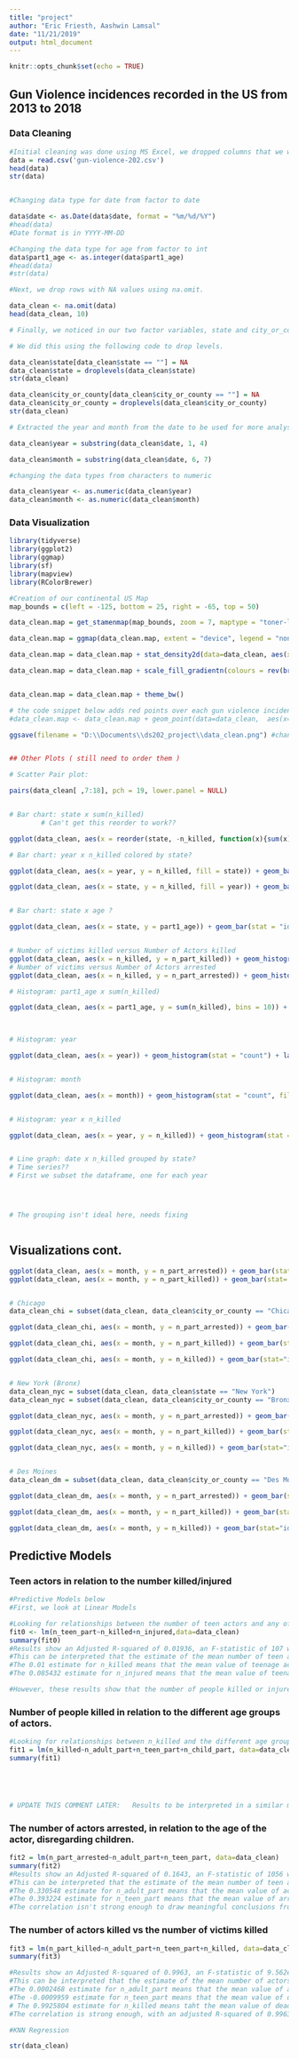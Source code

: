 ```yaml
---
title: "project"
author: "Eric Friesth, Aashwin Lamsal"
date: "11/21/2019"
output: html_document
---
```


```r
knitr::opts_chunk$set(echo = TRUE)
```

## Gun Violence incidences recorded in the US from 2013 to 2018

### Data Cleaning

```r
#Initial cleaning was done using MS Excel, we dropped columns that we weren't planning to use (Address, house district, senate district, part2-5_age) and removed rows with empty cells.
data = read.csv('gun-violence-202.csv')
head(data)
str(data)


#Changing data type for date from factor to date

data$date <- as.Date(data$date, format = "%m/%d/%Y")
#head(data)
#Date format is in YYYY-MM-DD

#Changing the data type for age from factor to int
data$part1_age <- as.integer(data$part1_age)
#head(data)
#str(data)

#Next, we drop rows with NA values using na.omit.

data_clean <- na.omit(data)
head(data_clean, 10)

# Finally, we noticed in our two factor variables, state and city_or_county, had levels "" (empty strings) that had to be removed as they were unwanted.

# We did this using the following code to drop levels.

data_clean$state[data_clean$state == ""] = NA
data_clean$state = droplevels(data_clean$state)
str(data_clean)

data_clean$city_or_county[data_clean$city_or_county == ""] = NA
data_clean$city_or_county = droplevels(data_clean$city_or_county)
str(data_clean)

# Extracted the year and month from the date to be used for more analysis

data_clean$year = substring(data_clean$date, 1, 4)

data_clean$month = substring(data_clean$date, 6, 7)

#changing the data types from characters to numeric

data_clean$year <- as.numeric(data_clean$year)
data_clean$month <- as.numeric(data_clean$month)

```

### Data Visualization

```r

library(tidyverse)
library(ggplot2)
library(ggmap)
library(sf)
library(mapview)
library(RColorBrewer)

#Creation of our continental US Map
map_bounds = c(left = -125, bottom = 25, right = -65, top = 50)

data_clean.map = get_stamenmap(map_bounds, zoom = 7, maptype = "toner-lite")

data_clean.map = ggmap(data_clean.map, extent = "device", legend = "none")

data_clean.map = data_clean.map + stat_density2d(data=data_clean, aes(x = data_clean$longitude, y = data_clean$latitude, fill = ..level.., alpha = ..level..), geom="polygon")

data_clean.map = data_clean.map + scale_fill_gradientn(colours = rev(brewer.pal(7, "Spectral")))


data_clean.map = data_clean.map + theme_bw()

# the code snippet below adds red points over each gun violence incident to the previous map
#data_clean.map <- data_clean.map + geom_point(data=data_clean,  aes(x=data_clean$longitude, y=data_clean$latitude), fill="red", shape=23, alpha=0.8)

ggsave(filename = "D:\\Documents\\ds202_project\\data_clean.png") #change this to something else for your own local directories


## Other Plots ( still need to order them )

# Scatter Pair plot:

pairs(data_clean[ ,7:18], pch = 19, lower.panel = NULL)


# Bar chart: state x sum(n_killed)
        # Can't get this reorder to work??

ggplot(data_clean, aes(x = reorder(state, -n_killed, function(x){sum(x) }), y = sum(n_killed))) + geom_bar(stat = "identity") + theme(axis.text.x = element_text(angle=90, hjust=1)) + labs(x = "State", y= "Total Number Killed", title = "Total Killed Per State (2013-2018)")

# Bar chart: year x n_killed colored by state?

ggplot(data_clean, aes(x = year, y = n_killed, fill = state)) + geom_bar(stat = "identity", position = "fill")

ggplot(data_clean, aes(x = state, y = n_killed, fill = year)) + geom_bar(stat = "identity", position = "fill")


# Bar chart: state x age ?

ggplot(data_clean, aes(x = state, y = part1_age)) + geom_bar(stat = "identity") 


# Number of victims killed versus Number of Actors killed
ggplot(data_clean, aes(x = n_killed, y = n_part_killed)) + geom_histogram(stat="identity")
# Number of victims versus Number of Actors arrested
ggplot(data_clean, aes(x = n_killed, y = n_part_arrested)) + geom_histogram(stat="identity")

# Histogram: part1_age x sum(n_killed)

ggplot(data_clean, aes(x = part1_age, y = sum(n_killed), bins = 10)) + geom_histogram(stat = "identity", fill = "blue") + labs(x="Ages of Actors", y = "Total Number Killed", title = "Total Killed by Actors of Each Particular Age (2013-2018)")

 

# Histogram: year

ggplot(data_clean, aes(x = year)) + geom_histogram(stat = "count") + labs(x = "Year", y = "Frequency", title = "Distribution of Incidents by Year")


# Histogram: month

ggplot(data_clean, aes(x = month)) + geom_histogram(stat = "count", fill = "#42a14b") + labs(x = "Month", y = "Frequency", title = "Distribution of Incidents by Month") + ylim(0, 1200)


# Histogram: year x n_killed

ggplot(data_clean, aes(x = year, y = n_killed)) + geom_histogram(stat = "identity", fill = "#42a14b") + labs(x = "Month", y = "Frequency", title = "Distribution of Incidents by Month")


# Line graph: date x n_killed grouped by state?
# Time series??
# First we subset the dataframe, one for each year




# The grouping isn't ideal here, needs fixing



```



## Visualizations cont.

```r

ggplot(data_clean, aes(x = month, y = n_part_arrested)) + geom_bar(stat= "identity", fill = "#FB8B24") + labs(title = "Number of Actors Arrested by Month in the U.S.", x = "Month", y = "Number of Actors Arrested") + ylim(0, 650)
ggplot(data_clean, aes(x = month, y = n_part_killed)) + geom_bar(stat= "identity", fill = "#FB8B24") + labs(title = "Number of Actors Killed by Month in the U.S.", x = "Month", y = "Number of Actors Killed") + ylim(0, 650)


# Chicago
data_clean_chi = subset(data_clean, data_clean$city_or_county == "Chicago")

ggplot(data_clean_chi, aes(x = month, y = n_part_arrested)) + geom_bar(stat="identity", fill = "#05668D") + ylim(0, 25) + labs(title = "Number of Actors Arrested by Month in Chicago", x = "Month", y = "Number of Actors Arrested")

ggplot(data_clean_chi, aes(x = month, y = n_part_killed)) + geom_bar(stat="identity", fill = "#05668D") + ylim(0, 25) + labs(title = "Number of Actors Killed by Month in Chicago", x = "Month", y = "Number of Actors Killed")

ggplot(data_clean_chi, aes(x = month, y = n_killed)) + geom_bar(stat="identity", fill = "#05668D") + ylim(0, 25) + labs(title = "Number of People Killed by Month in Chicago", x = "Month", y = "Number of People Killed")


# New York (Bronx)
data_clean_nyc = subset(data_clean, data_clean$state == "New York")
data_clean_nyc = subset(data_clean, data_clean$city_or_county == "Bronx" | data_clean$city_or_county == "Brooklyn" | data_clean$city_or_county == "Staten Island" | data_clean$city_or_county == "Queens" | data_clean$city_or_county == "Manhattan")

ggplot(data_clean_nyc, aes(x = month, y = n_part_arrested)) + geom_bar(stat="identity", fill = "#E55934") + ylim(0, 25) + labs(title = "Number of Actors Arrested by Month in New York City", x = "Month", y = "Number of Actors Arrested")

ggplot(data_clean_nyc, aes(x = month, y = n_part_killed)) + geom_bar(stat="identity", fill = "#E55934") + ylim(0, 25) + labs(title = "Number of Actors Killed by Month in New York City", x = "Month", y = "Number of Actors Killed")

ggplot(data_clean_nyc, aes(x = month, y = n_killed)) + geom_bar(stat="identity", fill = "#E55934") + ylim(0, 25) + labs(title = "Number of People Killed by Month in New York City", x = "Month", y = "Number of People Killed")


# Des Moines
data_clean_dm = subset(data_clean, data_clean$city_or_county == "Des Moines")

ggplot(data_clean_dm, aes(x = month, y = n_part_arrested)) + geom_bar(stat="identity", fill = "#9BC53D") + ylim(0, 25) + labs(title = "Number of Actors Arrested by Month in Des Moines", x = "Month", y = "Number of Actors Arrested")

ggplot(data_clean_dm, aes(x = month, y = n_part_killed)) + geom_bar(stat="identity", fill = "#9BC53D") + ylim(0, 25) + labs(title = "Number of Actors Killed by Month in Des Moines", x = "Month", y = "Number of Actors Killed")

ggplot(data_clean_dm, aes(x = month, y = n_killed)) + geom_bar(stat="identity", fill = "#9BC53D") + ylim(0, 25) + labs(title = "Number of People Killed by Month in Des Moines", x = "Month", y = "Number of People Killed")


```

















## Predictive Models
### Teen actors in relation to the number killed/injured
```r
#Predictive Models below
#First, we look at Linear Models

#Looking for relationships between the number of teen actors and any of the other variables 
fit0 <- lm(n_teen_part~n_killed+n_injured,data=data_clean)
summary(fit0)
#Results show an Adjusted R-squared of 0.01936, an F-statistic of 107 with a p-value < 2.2e-16
#This can be interpreted that the estimate of the mean number of teen actors is 0.097279 when n_killed and n_injured are both 0.
#The 0.01 estimate for n_killed means that the mean value of teenage actors would be estimated to increase by 0.01 if n_killed increased by 1 unit, holding all other covariates constant.
#The 0.085432 estimate for n_injured means that the mean value of teenage actors would be estimated to increase by 0.085432 if n_injured increased by 1 unit, holding all other covariates constant.

#However, these results show that the number of people killed or injured are not good predictors for estimating the number of teenaged actors in gun violence, as it would be too difficult to predict something as unpredictable as gun violence.

```
### Number of people killed in relation to the different age groups of actors.
```r
#Looking for relationships between n_killed and the different age groups of participants 
fit1 = lm(n_killed~n_adult_part+n_teen_part+n_child_part, data=data_clean)
summary(fit1)





# UPDATE THIS COMMENT LATER:   Results to be interpreted in a similar manner as ABOVE

```
### The number of actors arrested, in relation to the age of the actor, disregarding children.
```r
fit2 = lm(n_part_arrested~n_adult_part+n_teen_part, data=data_clean)
summary(fit2)
#Results show an Adjusted R-squared of 0.1643, an F-statistic of 1056 with a p-value < 2.2e-16
#This can be interpreted that the estimate of the mean number of teen actors is -0.012580 when n_adult_part and n_teen_part are both 0. This means that 0.012580 of the average person is being unincarcerated when the number of teen and adult actors are both equal to 0. This doesn't make sense since you'd imagine the estimate to be 0 when the covariates are 0.
#The 0.330548 estimate for n_adult_part means that the mean value of actors arreseted would be estimated to increase by 0.330548 if n_adult_part increased by 1 unit, holding all other covariates constant.
#The 0.393224 estimate for n_teen_part means that the mean value of arrested actors would be estimated to increase by 0.393224 if n_teen_part increased by 1 unit, holding all other covariates constant.
#The correlation isn't strong enough to draw meaningful conclusions from this model, as the R squared is only 16%


```
### The number of actors killed vs the number of victims killed
```r
fit3 = lm(n_part_killed~n_adult_part+n_teen_part+n_killed, data=data_clean)
summary(fit3)

#Results show an Adjusted R-squared of 0.9963, an F-statistic of 9.562e+05 with a p-value < 2.2e-16
#This can be interpreted that the estimate of the mean number of actors who've died is 0.0011 when n_adult_part, n_teen_part, and n_killed are both 0 (though it's not 0, it's very close). This means that 0.0011 of the average actor is dead when the number of teen, adult actors, and number killed are all equal to 0. 
#The 0.0002468 estimate for n_adult_part means that the mean value of actors killed would be estimated to increase by 0.0002468 if n_adult_part increased by 1 unit, holding all other covariates constant.
#The -0.0009959 estimate for n_teen_part means that the mean value of dead actors would be estimated to increase by -0.0009959 if n_teen_part increased by 1 unit, holding all other covariates constant (this doesn't make much sense as the opposite of dying is coming back to life, which goes to show that these weren't good predictors).
# The 0.9925804 estimate for n_killed means taht the mean value of dead actors would increase by almost 1 when n_killed increases by 1 unit, holding all covariates constant.
#The correlation is strong enough, with an adjusted R-squared of 0.9963, but this dataset never clarified whether or not the actor gets added to this count whenever he/she dies. It seems like that might be the case due to the R-squared value being almost 1.


```




```r
#KNN Regression 

str(data_clean)


```

















